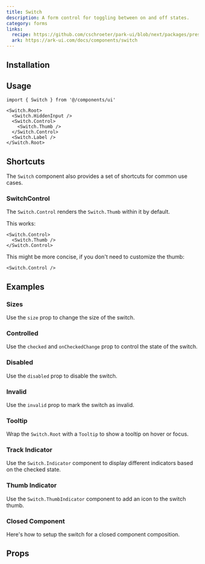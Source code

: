 ```yaml
---
title: Switch
description: A form control for toggling between on and off states.
category: forms
links:
  recipe: https://github.com/cschroeter/park-ui/blob/next/packages/preset/src/recipes/switch.ts
  ark: https://ark-ui.com/docs/components/switch
---
```


<ComponentExample name="basic" />

## Installation

<InstallationGuide />

## Usage

```tsx
import { Switch } from '@/components/ui'
```

```tsx
<Switch.Root>
  <Switch.HiddenInput />
  <Switch.Control>
    <Switch.Thumb />
  </Switch.Control>
  <Switch.Label />
</Switch.Root>
```

## Shortcuts

The `Switch` component also provides a set of shortcuts for common use cases.

### SwitchControl

The `Switch.Control` renders the `Switch.Thumb` within it by default.

This works:

```tsx
<Switch.Control>
  <Switch.Thumb />
</Switch.Control>
```

This might be more concise, if you don't need to customize the thumb:

```tsx
<Switch.Control />
```

## Examples

### Sizes

Use the `size` prop to change the size of the switch.

<ComponentExample name="sizes" />

### Controlled

Use the `checked` and `onCheckedChange` prop to control the state of the switch.

<ComponentExample name="controlled" />

### Disabled

Use the `disabled` prop to disable the switch.

<ComponentExample name="disabled" />

### Invalid

Use the `invalid` prop to mark the switch as invalid.

<ComponentExample name="invalid" />

### Tooltip

Wrap the `Switch.Root` with a `Tooltip` to show a tooltip on hover or focus.

<ComponentExample name="with-tooltip" />

### Track Indicator

Use the `Switch.Indicator` component to display different indicators based on the checked state.

<ComponentExample name="indicator" />

### Thumb Indicator

Use the `Switch.ThumbIndicator` component to add an icon to the switch thumb.

<ComponentExample name="thumb-indicator" />

### Closed Component

Here's how to setup the switch for a closed component composition.

<ComponentExample name="closed" codeOnly />

## Props